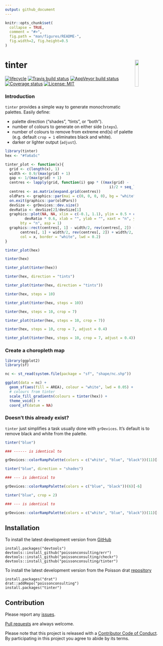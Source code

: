 ```yaml
---
output: github_document
---
```


<!-- README.md is generated from README.Rmd. Please edit that file -->

```r
knitr::opts_chunk$set(
  collapse = TRUE,
  comment = "#>",
  fig.path = "man/figures/README-",
  fig.width=2, fig.height=0.5
)
```

# tinter <img src="man/figures/logo.png" align="right" width='15%'/>

[![lifecycle](https://img.shields.io/badge/lifecycle-maturing-blue.svg)](https://www.tidyverse.org/lifecycle/#maturing)
[![Travis build status](https://travis-ci.org/poissonconsulting/tinter.svg?branch=master)](https://travis-ci.org/poissonconsulting/tinter)
 [![AppVeyor build status](https://ci.appveyor.com/api/projects/status/github/poissonconsulting/tinter?branch=master&svg=true)](https://ci.appveyor.com/project/poissonconsulting/tinter)
 [![Coverage status](https://codecov.io/gh/poissonconsulting/tinter/branch/master/graph/badge.svg)](https://codecov.io/github/poissonconsulting/tinter?branch=master)
[![License: MIT](https://img.shields.io/badge/License-MIT-green.svg)](https://opensource.org/licenses/MIT)

### Introduction  
`tinter` provides a simple way to generate monochromatic palettes. Easily define: 

+ palette direction ("shades", "tints", or "both"). 
+ number of colours to generate on either side (`steps`). 
+ number of colours to remove from extreme end(s) of palette (e.g. default `crop = 1` eliminates black and white).
+ darker or lighter output (`adjust`).

```r
library(tinter)
hex <- "#fa6a5c"

```

```r
tinter_plot <- function(x){
  grid <- c(length(x), 1)
  width <- 0.9/(max(grid) + 1)
  gap <- 1/(max(grid) + 1)
  centres <- lapply(grid, function(i) gap * ((max(grid) -
                                                i)/2 + seq_len(i)))
  centres <- as.matrix(expand.grid(centres))
  oldPars <- graphics::par(mai = c(0, 0, 0, 0), bg = "white")
  on.exit(graphics::par(oldPars))
  devSize <- grDevices::dev.size()
  devRatio <- devSize[2]/devSize[1]
  graphics::plot(NA, NA, xlim = c(-0.1, 1.1), ylim = 0.5 + c(-1, 1) *
         devRatio * 0.6, xlab = "", ylab = "", xaxt = "n", yaxt = "n",
       bty = "n", asp = 1)
  graphics::rect(centres[, 1] - width/2, rev(centres[, 2]) - width/2,
       centres[, 1] + width/2, rev(centres[, 2]) + width/2,
       col = x, border = "white", lwd = 0.2)
}

tinter_plot(hex)
```

```r
tinter(hex)
```

```r
tinter_plot(tinter(hex))
```

```r
tinter(hex, direction = "tints")
```

```r
tinter_plot(tinter(hex, direction = "tints"))

```

```r
tinter(hex, steps = 10)
```

```r
tinter_plot(tinter(hex, steps = 10))
```

```r
tinter(hex, steps = 10, crop = 7)
```

```r
tinter_plot(tinter(hex, steps = 10, crop = 7))
```
 
```r
tinter(hex, steps = 10, crop = 7, adjust = 0.4)
```

```r
tinter_plot(tinter(hex, steps = 10, crop = 7, adjust = 0.4))
```

### Create a choropleth map

```r
library(ggplot2)
library(sf)

nc <- st_read(system.file(package = "sf", "shape/nc.shp"))

ggplot(data = nc) +
  geom_sf(aes(fill = AREA), colour = "white", lwd = 0.05) +
  # colours from tinter
  scale_fill_gradientn(colours = tinter(hex)) +
  theme_void() +
  coord_sf(datum = NA)
```

### Doesn't this already exist?
`tinter` just simplifies a task usually done with `grDevices`.  It's default is to remove black and white from the palette.  

```r
tinter("blue")

### ------ is identical to

grDevices::colorRampPalette(colors = c("white", "blue", "black"))(11)[-(c(1, 11))]
```

```r
tinter("blue", direction = "shades")

### --- is identical to

grDevices::colorRampPalette(colors = c("blue", "black"))(6)[-6]
```


```r
tinter("blue", crop = 2)

### --- is identical to

grDevices::colorRampPalette(colors = c("white", "blue", "black"))(11)[-(c(1:2, 10:11))]
```

## Installation

To install the latest development version from [GitHub](https://github.com/poissonconsulting/tinter)
```
install.packages("devtools")
devtools::install_github("poissonconsulting/err")
devtools::install_github("poissonconsulting/checkr")
devtools::install_github("poissonconsulting/tinter")
```

To install the latest development version from the Poisson drat [repository](https://github.com/poissonconsulting/drat)
```
install.packages("drat")
drat::addRepo("poissonconsulting")
install.packages("tinter")
```

## Contribution

Please report any [issues](https://github.com/poissonconsulting/tinter/issues).

[Pull requests](https://github.com/poissonconsulting/tinter/pulls) are always welcome.

Please note that this project is released with a [Contributor Code of Conduct](CONDUCT.md). 
By participating in this project you agree to abide by its terms.
